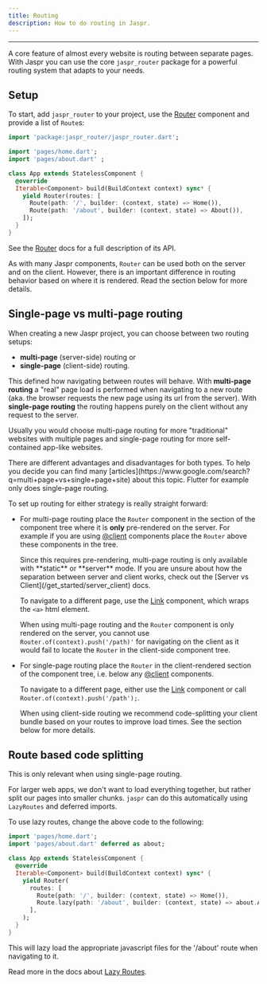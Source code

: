 ```yaml
---
title: Routing
description: How to do routing in Jaspr.
---
```


---

A core feature of almost every website is routing between separate pages. With Jaspr you can use the core `jaspr_router`
package for a powerful routing system that adapts to your needs.

## Setup

To start, add `jaspr_router` to your project, use the [Router](/components/router) component and provide a list
of `Route`s:

```dart title="lib/app.dart"
import 'package:jaspr_router/jaspr_router.dart';

import 'pages/home.dart';
import 'pages/about.dart' ;

class App extends StatelessComponent {
  @override
  Iterable<Component> build(BuildContext context) sync* {
    yield Router(routes: [
      Route(path: '/', builder: (context, state) => Home()),
      Route(path: '/about', builder: (context, state) => About()),
    ]);
  }
}
```

See the [Router](/components/router) docs for a full description of its API.

As with many Jaspr components, `Router` can be used both on the server and on the client. However, there is an important
difference in routing behavior based on where it is rendered. Read the section below for more details.

## Single-page vs multi-page routing

When creating a new Jaspr project, you can choose between two routing setups:

- **multi-page** (server-side) routing or
- **single-page** (client-side) routing.

This defined how navigating between routes will behave. With **multi-page routing** a "real" page load is performed when
navigating to a new route (aka. the browser requests the new page using its url from the server). With **single-page routing**
the routing happens purely on the client without any request to the server.

Usually you would choose multi-page routing for more "traditional" websites with multiple pages and
single-page routing for more self-contained app-like websites.

<Info>
    There are different advantages and disadvantages for both types. To help you decide you can find many [articles](https://www.google.com/search?q=multi+page+vs+single+page+site) about this topic.
</Info>

<Info>
    Flutter for example only does single-page routing.
</Info>

To set up routing for either strategy is really straight forward:

- For multi-page routing place the `Router` component in the section of the component tree where it is **only** pre-rendered on the server.
  For example if you are using [@client](/utils/at_client) components place the `Router` above these components in the tree.

  <Info>
    Since this requires pre-rendering, multi-page routing is only available with **static** or **server** mode.
  </Info>

  <Info>
    If you are unsure about how the separation between server and client works, check out the [Server vs Client](/get_started/server_client) docs.
  </Info>

  To navigate to a different page, use the [Link](/components/link) component, which wraps the `<a>` html element.

  When using multi-page routing and the `Router` component is only rendered on the server, you cannot use `Router.of(context).push('/path)'`
  for navigating on the client as it would fail to locate the `Router` in the client-side component tree.

- For single-page routing place the `Router` in the client-rendered section of the component tree, i.e. below any [@client](/utils/at_client) components.

  To navigate to a different page, either use the [Link](/components/link) component or call `Router.of(context).push('/path');`.

  When using client-side routing we recommend code-splitting your client bundle based on your routes to improve load times.
  See the section below for more details.

## Route based code splitting

<Info>
  This is only relevant when using single-page routing.
</Info>

For larger web apps, we don't want to load everything together, but rather split our pages into smaller chunks.
`jaspr` can do this automatically using `LazyRoutes` and deferred imports.

To use lazy routes, change the above code to the following:

```dart title="lib/app.dart"
import 'pages/home.dart';
import 'pages/about.dart' deferred as about;

class App extends StatelessComponent {
  @override
  Iterable<Component> build(BuildContext context) sync* {
    yield Router(
      routes: [
        Route(path: '/', builder: (context, state) => Home()),
        Route.lazy(path: '/about', builder: (context, state) => about.About(), load: about.loadLibrary),
      ],
    );
  }
}
```

This will lazy load the appropriate javascript files for the '/about' route when navigating to it.

Read more in the docs about [Lazy Routes](/components/router#lazy-routes).
